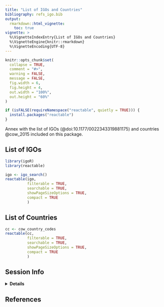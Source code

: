 ```yaml
---
title: "List of IGOs and Countries"
bibliography: refs_igo.bib
output: 
  rmarkdown::html_vignette:
    toc: true
vignette: >
  %\VignetteIndexEntry{List of IGOs and Countries}
  %\VignetteEngine{knitr::rmarkdown}
  %\VignetteEncoding{UTF-8}
---
```


```r
knitr::opts_chunk$set(
  collapse = TRUE,
  comment = "#>",
  warning = FALSE,
  message = FALSE,
  fig.width = 6, 
  fig.height = 4,
  out.width = "100%",
  out.height = "60%"
)

if (isFALSE(requireNamespace("reactable", quietly = TRUE))) {
  install.packages("reactable")
}

```


Annex with the list of IGOs (@doi:10.1177/0022343319881175) and 
countries @cow_2015 included on this package.


## List of IGOs

```r

library(igoR)
library(reactable)

igo <- igo_search()
reactable(igo,
          filterable = TRUE,
          searchable = TRUE,
          showPageSizeOptions = TRUE,
          compact = TRUE
          )

```



## List of Countries 

```r

cc <- cow_country_codes
reactable(cc,
          filterable = TRUE,
          searchable = TRUE,
          showPageSizeOptions = TRUE,
          compact = TRUE
          )

```

## Session Info

<details>
  <summary><strong>Details</strong></summary>
```r
sessionInfo()

```
</details>

## References

